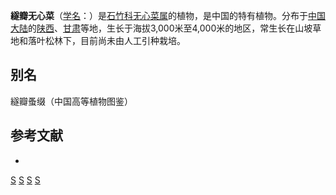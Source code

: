 {{Speciesbox
| taxon = Arenaria(植物) fimbriata
| binomial_authority = (E. Pritz.) Mattf.
}}

'''繸瓣无心菜'''（[[学名|学名]]：{{lang|la|''Arenaria fimbriata''}}）是[[石竹科|石竹科]][[无心菜属|无心菜属]]的植物，是中国的特有植物。分布于[[中国大陆|中国大陆]]的[[陕西|陕西]]、[[甘肃|甘肃]]等地，生长于海拔3,000米至4,000米的地区，常生长在山坡草地和落叶松林下，目前尚未由人工引种栽培。

== 别名 ==
繸瓣蚤缀（中国高等植物图鉴）

== 参考文献 ==
<div class="references-small">
* {{cite web| url =http://www.bioinfo.cn/db05/KmzwSpecies.php?action=view&id=3647| title =繸瓣无心菜| work =《中国高等植物数据库全库》| publisher =中国科学院微生物研究所| author =昆明植物研究所| accessdate =2009-02-24| deadurl =yes| archiveurl =https://web.archive.org/web/20160305055129/http://www.bioinfo.cn/db05/KmzwSpecies.php?action=view&id=3647| archivedate =2016-03-05}}
</div>

{{Taxonbar}}
[[Category:无心菜属|S]]
[[Category:中国特有植物|S]]
[[Category:陕西植物|S]]
[[Category:甘肃植物|S]]